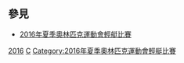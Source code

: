 
== 參見 ==
* [[2016年夏季奧林匹克運動會輕艇比賽|2016年夏季奧林匹克運動會輕艇比賽]]

{{categoryTOC}}
{{Commons category|2016 Summer Olympics canoeists & kayakers}}

[[Category:各年夏季奧林匹克運動會輕艇運動員|2016]]
[[Category:2016年夏季奧林匹克運動會運動員|C]]
[[Category:2016年夏季奧林匹克運動會輕艇比賽|Category:2016年夏季奧林匹克運動會輕艇比賽]]